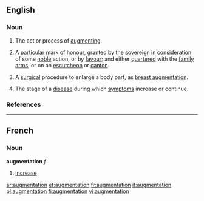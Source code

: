 ==English==

===Noun===
{{en-noun-reg}}
# The act or process of [[augment]]ing.
# {{heraldry}} A particular [[mark of honour]], granted by the [[sovereign]] in consideration of some [[noble]] action, or by [[favour]]; and either [[quarter]]ed with the [[family arms]], or on an [[escutcheon]] or [[canton]].
# {{medicine}} A [[surgical]] procedure to enlarge a body part, as [[breast augmentation]].
# {{medicine}} The stage of a [[disease]] during which [[symptom]]s increase or continue.

===References===
{{R:Heraldry 1862}}

----
==French==

===Noun===
'''augmentation''' ''f''
# [[increase]]

[[ar:augmentation]]
[[et:augmentation]]
[[fr:augmentation]]
[[it:augmentation]]
[[pl:augmentation]]
[[fi:augmentation]]
[[vi:augmentation]]